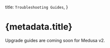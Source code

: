   title: `Troubleshooting Guides`,
}

# {metadata.title}

<Note type="soon">

Upgrade guides are coming soon for Medusa v2.

</Note>
